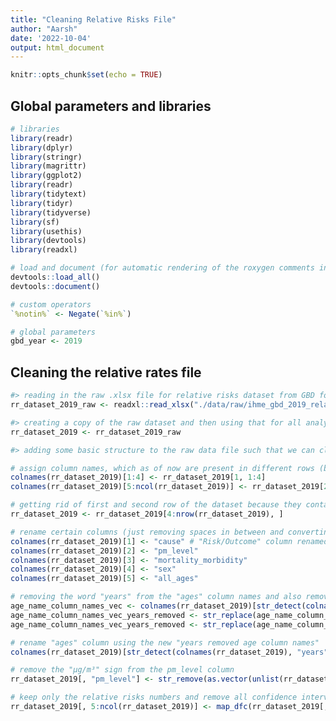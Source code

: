 ```yaml
---
title: "Cleaning Relative Risks File"
author: "Aarsh"
date: '2022-10-04'
output: html_document
---
```


```r
knitr::opts_chunk$set(echo = TRUE)
```

## Global parameters and libraries
```r

# libraries
library(readr)
library(dplyr)
library(stringr)
library(magrittr)
library(ggplot2)
library(readr)
library(tidytext)
library(tidyr)
library(tidyverse)
library(sf)
library(usethis)
library(devtools)
library(readxl)

# load and document (for automatic rendering of the roxygen comments into a man file) to keep things updated
devtools::load_all()
devtools::document()

# custom operators
`%notin%` <- Negate(`%in%`)

# global parameters 
gbd_year <- 2019

```

## Cleaning the relative rates file

```r

#> reading in the raw .xlsx file for relative risks dataset from GBD for the year mentioned up top in the "lib_glob_parameters" code chunk
rr_dataset_2019_raw <- readxl::read_xlsx("./data/raw/ihme_gbd_2019_relative_risks_by_cause.xlsx")

#> creating a copy of the raw dataset and then using that for all analysis
rr_dataset_2019 <- rr_dataset_2019_raw

#> adding some basic structure to the raw data file such that we can clearly recognize the column names before we start cleaning. In doing so, remove the unnecessary descritive information from the file and only keep the information that is relevant for analysis.

# assign column names, which as of now are present in different rows (because the raw file was formatted this way).
colnames(rr_dataset_2019)[1:4] <- rr_dataset_2019[1, 1:4] 
colnames(rr_dataset_2019)[5:ncol(rr_dataset_2019)] <- rr_dataset_2019[2, 5:ncol(rr_dataset_2019)] 

# getting rid of first and second row of the dataset because they contain "column name" information, which has already been placed in its proper place in the step above.
rr_dataset_2019 <- rr_dataset_2019[4:nrow(rr_dataset_2019), ]

# rename certain columns (just removing spaces in between and converting to snake case)
colnames(rr_dataset_2019)[1] <- "cause" # "Risk/Outcome" column renamed to "Cause"
colnames(rr_dataset_2019)[2] <- "pm_level"
colnames(rr_dataset_2019)[3] <- "mortality_morbidity"
colnames(rr_dataset_2019)[4] <- "sex"
colnames(rr_dataset_2019)[5] <- "all_ages"

# removing the word "years" from the "ages" column names and also remove  any "+" signs in age columns (e.g. "95+")
age_name_column_names_vec <- colnames(rr_dataset_2019)[str_detect(colnames(rr_dataset_2019), "years")]
age_name_column_names_vec_years_removed <- str_replace(age_name_column_names_vec, "years", "")
age_name_column_names_vec_years_removed <- str_replace(age_name_column_names_vec_years_removed, "\\+", "")

# rename "ages" column using the new "years removed age column names"
colnames(rr_dataset_2019)[str_detect(colnames(rr_dataset_2019), "years")] <- age_name_column_names_vec_years_removed

# remove the "µg/m³" sign from the pm_level column
rr_dataset_2019[, "pm_level"] <- str_remove(as.vector(unlist(rr_dataset_2019[, "pm_level"])), "µg/m³")

# keep only the relative risks numbers and remove all confidence interval information from all columns. For example: if we have this: "2.345 (1.234 to 3.232)", after cleaning we should be left with "2.345".
rr_dataset_2019[, 5:ncol(rr_dataset_2019)] <- map_dfc(rr_dataset_2019[, 5:ncol(rr_dataset_2019)], function(x){as.numeric(str_replace(x, "\\(.+\\)$", ""))})





```

